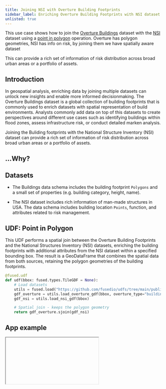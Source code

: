 ```yaml
---
title: Joining NSI with Overture Building Footprints
sidebar_label: Enriching Overture Building Footprints with NSI dataset
unlisted: true
---
```




This use case shows how to join the [Overture Buildings](https://docs.overturemaps.org/guides/buildings/#14/32.58453/-117.05154/0/60) dataset with the [NSI](https://www.hec.usace.army.mil/confluence/nsi/) dataset using a [point in polygon](/user-guide/transform/geospatial/point-in-polygon/) operation. Overture has polygon geometries, NSI has info on risk, by joining them we have spatially aware dataset


This can provide a rich set of information of risk distribution across broad urban areas or a portfolio of assets.



## Introduction
In geospatial analysis, enriching data by joining multiple datasets can unlock new insights and enable more informed decisionmaking. The Overture Buildings dataset is a global collection of building footprints that is commonly used to enrich datasets with spatial representation of build environments. Analysts commonly add data on top of this datasets to create perspectives around different use cases such as identifying buildings within flood zones, assess infrastructure risk, or conduct detailed marken analysis.

Joining the Buliding footprints with the National Structure Inventory (NSI) dataset can provide a rich set of information of risk distribution across broad urban areas or a portfolio of assets.



## ...Why?




## Datasets


- The Buildings data schema includes the building footprint `Polygons` and a small set of properties (e.g. building category, height, name).

- The NSI dataset includes rich information of man-made structures in USA. The data schema includes building location `Points`, function, and attributes related to risk management.


## UDF: Point in Polygon

This UDF performs a spatial join between the Overture Building Footprints and the National Structures Inventory (NSI) datasets, enriching the building footprints with additional attributes from the NSI dataset within a specified bounding box. The result is a GeoDataFrame that combines the spatial data from both sources, retaining the polygon geometries of the building footprints.


```python showLineNumbers
@fused.udf
def udf(bbox: fused.types.TileGDF = None):
    # Load datasets
    utils = fused.load("https://github.com/fusedio/udfs/tree/main/public/Nsi_Overture").utils
    gdf_overture = utils.load_overture_gdf(bbox, overture_type="building")
    gdf_nsi = utils.load_nsi_gdf(bbox)

    # Spatial join - keeps the polygon geometry
    return gdf_overture.sjoin(gdf_nsi)
```


## App example







<Iframe
  id="iframe-1"
  code={CODE}
  requirements={[
    "/pyarrow/pyarrow-17.0.0-cp312-cp312-pyodide_2024_0_wasm32.whl",
    "micropip",
    "pyodide-unix-timezones",
    "requests",
    "yarl",
    "pydeck",

  ]}
  url = "https://www.fused.io/workbench#app/s/a"
  height="250px"
/>



##### [stash]

overture aims to keep the dataset up to date if buildings change, so can keep datasets up to date by joining. usings GERS (The Global Entity Reference System (GERS) is a framework for structuring, encoding, and matching map data to a shared universal reference. )

todo: link, size, number of points


App:
DESCRIPTION WHAT IS THIS, show it for a small town.
TABLE: compare neighborhoods in a table, top 10 value buildings

Get it right bc this is the template for others to follow.


Structure first.

What is point in polygon, why does it matter. A cookiecutter.
